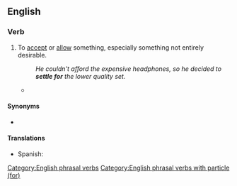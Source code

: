 ==English==

===Verb===
{{head|en|verb}}
# {{lb|en|idiomatic}} To [[accept]] or [[allow]] something, especially something not entirely desirable.
#: ''He couldn't afford the expensive headphones, so he decided to '''settle for''' the lower quality set.''
#* {{quote-journal
|date=June 4, 2011
|author=Phil McNulty
|title=England 2 - 2 Switzerland
|work=BBC
|url=http://news.bbc.co.uk/sport2/hi/football/13553428.stm
|page=
|passage=As the game entered three minutes of stoppage time, both sides almost snatched the win. Substitute Admir Mehmedi was inches away with Hart beaten and Stewart Downing, on for Walcott, shot weakly into the side-netting with the last kick of the game as England had to '''settle for''' a point.}}

====Synonyms====
* {{l|en|make do with}}

====Translations====
{{trans-top|To accept or allow something, especially something not entirely desirable.}}
* Spanish: {{t+|es|conformar}} {{qualifier|pronominal}}
{{trans-mid}}
{{trans-bottom}}

[[Category:English phrasal verbs]]
[[Category:English phrasal verbs with particle (for)]]
